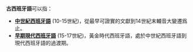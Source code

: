 '''古西班牙語'''可以指：
* '''[[中世紀西班牙語|中世紀西班牙語]]''' (10-15世紀)，從最早可證實的文獻到14世紀末輔音大變遷爲止。
* '''[[早期現代西班牙語|早期現代西班牙語]]''' (15-17世紀)，黃金時代西班牙語，處於中世紀西班牙語到現代西班牙語的過渡期。
{{disambig|Cat=五字消歧义}}